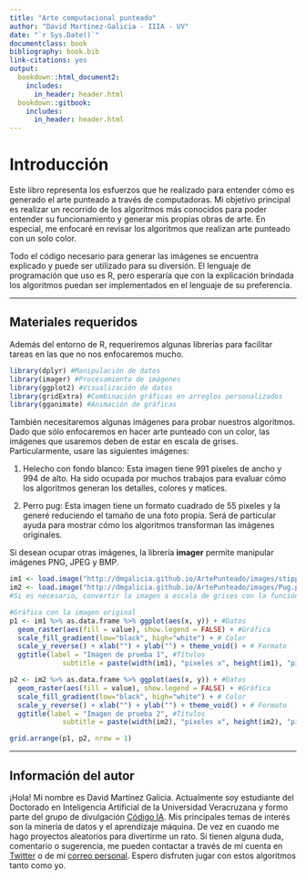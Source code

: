 ```yaml
---
title: "Arte computacional punteado"
author: "David Martínez-Galicia - IIIA - UV"
date: "`r Sys.Date()`"
documentclass: book
bibliography: book.bib
link-citations: yes
output:
  bookdown::html_document2:
    includes:
      in_header: header.html
  bookdown::gitbook:
    includes:
      in_header: header.html
---
```


# Introducción

Este libro representa los esfuerzos que he realizado para entender cómo es generado el arte punteado a través de computadoras. Mi objetivo principal es realizar un recorrido de los algoritmos más conocidos para poder entender su funcionamiento y generar mis propias obras de arte. En especial, me enfocaré en revisar los algoritmos que realizan arte punteado con un solo color.

Todo el código necesario para generar las imágenes se encuentra explicado y puede ser utilizado para su diversión. El lenguaje de programación que uso es R, pero esperaría que con la explicación brindada los algoritmos puedan ser implementados en el lenguaje de su preferencia.

------------------------------------------------------------------------

## Materiales requeridos

Además del entorno de R, requeriremos algunas librerías para facilitar tareas en las que no nos enfocaremos mucho.

```r
library(dplyr) #Manipulación de datos
library(imager) #Procesamiento de imágenes
library(ggplot2) #Visualización de datos
library(gridExtra) #Combinación gráficas en arreglos personalizados
library(gganimate) #Animación de gráficas
```

También necesitaremos algunas imágenes para probar nuestros algoritmos. Dado que sólo enfocaremos en hacer arte punteado con un color, las imágenes que usaremos deben de estar en escala de grises. Particularmente, usare las siguientes imágenes:

1.  Helecho con fondo blanco: Esta imagen tiene 991 pixeles de ancho y 994 de alto. Ha sido ocupada por muchos trabajos para evaluar cómo los algoritmos generan los detalles, colores y matices.

2.  Perro pug: Esta imagen tiene un formato cuadrado de 55 pixeles y la generé reduciendo el tamaño de una foto propia. Será de particular ayuda para mostrar cómo los algoritmos transforman las imágenes originales.

Si desean ocupar otras imágenes, la librería **imager** permite manipular imágenes PNG, JPEG y BMP.

```r
im1 <- load.image("http://dmgalicia.github.io/ArtePunteado/images/stippling_leaves.png")
im2 <- load.image("http://dmgalicia.github.io/ArtePunteado/images/Pug.png")
#Si es necesario, convertir la imagen a escala de grises con la función grayscale(im)

#Gráfica con la imagen original
p1 <- im1 %>% as.data.frame %>% ggplot(aes(x, y)) + #Datos
  geom_raster(aes(fill = value), show.legend = FALSE) + #Gráfica 
  scale_fill_gradient(low="black", high="white") + # Color
  scale_y_reverse() + xlab("") + ylab("") + theme_void() + # Formato
  ggtitle(label = "Imagen de prueba 1", #Títulos
             subtitle = paste(width(im1), "pixeles x", height(im1), "pixeles."))

p2 <- im2 %>% as.data.frame %>% ggplot(aes(x, y)) + #Datos
  geom_raster(aes(fill = value), show.legend = FALSE) + #Gráfica 
  scale_fill_gradient(low="black", high="white") + # Color
  scale_y_reverse() + xlab("") + ylab("") + theme_void() + # Formato
  ggtitle(label = "Imagen de prueba 2", #Títulos
             subtitle = paste(width(im2), "pixeles x", height(im2), "pixeles."))

grid.arrange(p1, p2, nrow = 1)
```

------------------------------------------------------------------------

## Información del autor

¡Hola! Mi nombre es David Martínez Galicia. Actualmente soy estudiante del Doctorado en Inteligencia Artificial de la Universidad Veracruzana y formo parte del grupo de divulgación [Código IA](https://www.youtube.com/c/CodigoIA). Mis principales temas de interés son la minería de datos y el aprendizaje máquina. De vez en cuando me hago proyectos aleatorios para divertirme un rato. Si tienen alguna duda, comentario o sugerencia, me pueden contactar a través de mi cuenta en [Twitter](https://twitter.com/OyeDavidGalicia) o de mi [correo personal](mailto:davidgalicia@outlook.es). Espero disfruten jugar con estos algoritmos tanto como yo.
